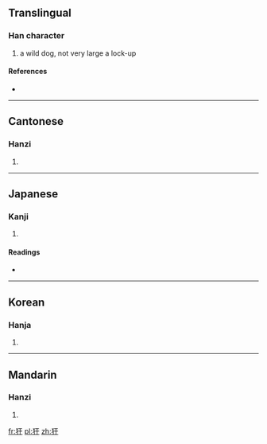 ==Translingual==

===Han character===
{{Han char|rn=94|rad=犬|as=03|sn=6|four=4144<sub>0</sub>|canj=大竹一十 (KHMJ)}}

# a wild dog, not very large a lock-up

====References====
* {{Han ref|kx=0706.160|dkj=20250|dj=1119.080|hdz=21332.040|uh=72B4|ud=29364|bh=CA43|bd=51779}}

----

==Cantonese==

===Hanzi===
{{yue-hanzi|jyut=|y=hon4, ngon6}}

# {{defn|Cantonese|sort=犬03}}

----

==Japanese==

===Kanji===
{{ja-kanji|grade=|rs=犬03}}

# {{defn|Japanese|sort=犬03}}

====Readings====
* {{ja-readings|on=[[かん]] (kan), [[がん]] (gan)|kun=}}

----

==Korean==

===Hanja===
{{ko-hanja|hangeul=안|eumhun=|rv=an|mr=an|y=an}}

# {{defn|Korean|sort=犬03}}

----

==Mandarin==

===Hanzi===
{{cmn-hanzi|pin=[[àn]] ([[an4]])|wg=an<sup>4</sup>}}

# {{defn|Mandarin|sort=犬03}}

[[fr:犴]]
[[pl:犴]]
[[zh:犴]]